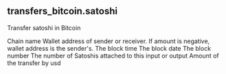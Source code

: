 ## transfers_bitcoin.satoshi 
Transfer satoshi in Bitcoin

<ParamField path="type">

</ParamField>
<ParamField path="tx_id">

</ParamField>
<ParamField path="index">

</ParamField>
<ParamField path="blockchain">
Chain name
</ParamField>
<ParamField path="wallet_address">
Wallet address of sender or receiver. If amount is negative, wallet address is the sender&#x27;s.
</ParamField>
<ParamField path="block_time">
The block time
</ParamField>
<ParamField path="block_date">
The block date
</ParamField>
<ParamField path="block_height">
The block number
</ParamField>
<ParamField path="amount_raw">
The number of Satoshis attached to this input or output
</ParamField>
<ParamField path="amount_transfer_usd">
Amount of the transfer by usd
</ParamField>
